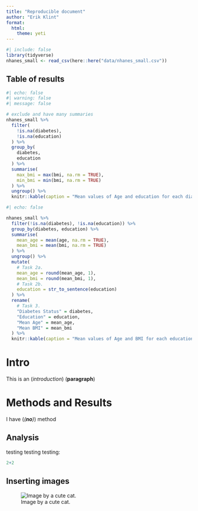 ```yaml
---
title: "Reproducible document"
author: "Erik Klint"
format:
  html:
    theme: yeti
---
```


```r
#| include: false
library(tidyverse)
nhanes_small <- read_csv(here::here("data/nhanes_small.csv"))
```


## Table of results 


```r
#| echo: false
#| warning: false
#| message: false

# exclude and have many summaries
nhanes_small %>%
  filter(
    !is.na(diabetes),
    !is.na(education)
  ) %>%
  group_by(
    diabetes,
    education
  ) %>%
  summarise(
    max_bmi = max(bmi, na.rm = TRUE),
    min_bmi = min(bmi, na.rm = TRUE)
  ) %>%
  ungroup() %>%
  knitr::kable(caption = "Mean values of Age and education for each diabetes and physical activity status")
```


```r
#| echo: false

nhanes_small %>%
  filter(!is.na(diabetes), !is.na(education)) %>%
  group_by(diabetes, education) %>%
  summarise(
    mean_age = mean(age, na.rm = TRUE),
    mean_bmi = mean(bmi, na.rm = TRUE)
  ) %>%
  ungroup() %>%
  mutate(
    # Task 2a.
    mean_age = round(mean_age, 1),
    mean_bmi = round(mean_bmi, 1),
    # Task 2b.
    education = str_to_sentence(education)
  ) %>%
  rename(
    # Task 3.
    "Diabetes Status" = diabetes,
    "Education" = education,
    "Mean Age" = mean_age,
    "Mean BMI" = mean_bmi
  ) %>%
  knitr::kable(caption = "Mean values of Age and BMI for each education and diabetes status.")
```

# Intro 

This is an (*introduction*) (**paragraph**)

# Methods and Results 

I have (*(**no**)*) method

## Analysis 

testing testing testing: 

```r
2+2
```



## Inserting images 

![Image by a cute cat.](images/catpicture.jpg){#fig-cat}













